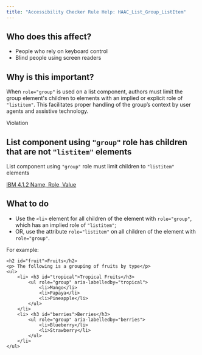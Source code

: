 ```yaml
---
title: "Accessibility Checker Rule Help: HAAC_List_Group_ListItem"
---
```


<div className="toolHelp">
<Row>
<Column colLg={5} colMd={3} colSm={4} className="toolLeft">

## Who does this affect?

 * People who rely on keyboard control
 * Blind people using screen readers

## Why is this important?

 When `role="group"` is used on a list component, authors must limit the group element's children to elements with an implied or explicit role of `"listitem"`. This facilitates proper handling of the group’s context by user agents and assistive technology.

</Column>
<Column colLg={11} colMd={5} colSm={4} className="toolMain">

<div id="locLevel" className="level-violation">Violation</div>

## List component using `"group"` role has children that are not `"listitem"` elements
List component using `"group"` role must limit children to `"listitem"` elements

[IBM 4.1.2 Name, Role, Value](http://www.ibm.com/able/guidelines/ci162/name_role_value.html)

<div id="locSnippet"></div>

## What to do

 * Use the `<li>` element for all children of the element with `role="group"`, which has an implied role of `"listitem"`;
 * OR, use the attribute `role="listitem"` on all children of the element with `role="group"`.

 For example:
```
<h2 id="fruit">Fruits</h2>
<p> The following is a grouping of fruits by type</p>
<ul>
    <li> <h3 id="tropical">Tropical Fruits</h3>
        <ul role="group" aria-labelledby="tropical">
            <li>Mango</li>
            <li>Papaya</li>
            <li>Pineapple</li>
        </ul>
    </li>
    <li> <h3 id="berries">Berries</h3>
        <ul role="group" aria-labelledby="berries">
            <li>Blueberry</li>
            <li>Strawberry</li>
        </ul>
    </li>
</ul>
```

</Column>
</Row>
</div>
